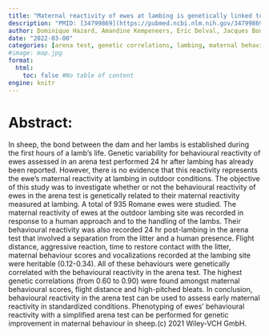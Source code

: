 ```yaml
---
title: "Maternal reactivity of ewes at lambing is genetically linked to their behavioural reactivity in an arena test"
description: "PMID: [34799869](https://pubmed.ncbi.nlm.nih.gov/34799869/){target='_blank'}    DOI: [10.1111/jbg.12656](https://doi.org/10.1111/jbg.12656){target='_blank'}"
author: Dominique Hazard, Amandine Kempeneers, Eric Delval, Jacques Bouix, Didier Foulquie, Alain Boissy
date: "2022-03-00"
categories: [arena test, genetic correlations, lambing, maternal behaviour]
#image: map.jpg
format:
  html:
    toc: false #No table of content
engine: knitr
---
```


# Abstract:

In sheep, the bond between the dam and her lambs is established during the first hours of a lamb's life. Genetic variability for behavioural reactivity of ewes assessed in an arena test performed 24 hr after lambing has already been reported. However, there is no evidence that this reactivity represents the ewe's maternal reactivity at lambing in outdoor conditions. The objective of this study was to investigate whether or not the behavioural reactivity of ewes in the arena test is genetically related to their maternal reactivity measured at lambing. A total of 935 Romane ewes were studied. The maternal reactivity of ewes at the outdoor lambing site was recorded in response to a human approach and to the handling of the lambs. Their behavioural reactivity was also recorded 24 hr post-lambing in the arena test that involved a separation from the litter and a human presence. Flight distance, aggressive reaction, time to restore contact with the litter, maternal behaviour scores and vocalizations recorded at the lambing site were heritable (0.12-0.34). All of these behaviours were genetically correlated with the behavioural reactivity in the arena test. The highest genetic correlations (from 0.60 to 0.90) were found amongst maternal behavioural scores, flight distance and high-pitched bleats. In conclusion, behavioural reactivity in the arena test can be used to assess early maternal reactivity in standardized conditions. Phenotyping of ewes' behavioural reactivity with a simplified arena test can be performed for genetic improvement in maternal behaviour in sheep.(c) 2021 Wiley-VCH GmbH.
        